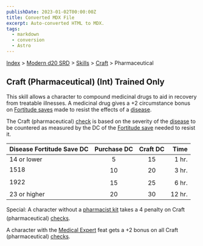 ```yaml
---
publishDate: 2023-01-02T00:00:00Z
title: Converted MDX File
excerpt: Auto-converted HTML to MDX.
tags:
  - markdown
  - conversion
  - Astro
---
```






[Index](-index) > [Modern d20 SRD](modern-d20-srd-index) > [Skills](modern-d20-srd-skills-index) > [Craft](modern-d20-srd-skills-craft) > Pharmaceutical





## Craft (Pharmaceutical) (Int) Trained Only


This skill allows a character to compound medicinal drugs to aid in recovery from treatable illnesses. A medicinal drug gives a +2 circumstance bonus on [Fortitude
  saves](modern-d20-srd-basics-saving-throws) made to resist the effects of a [disease](modern-d20-srd-environment-hazards-disease).



The Craft (pharmaceutical) [check](modern-d20-srd-skills-skill-basics-php#skill-check-index) is based on the severity of the [disease](modern-d20-srd-environment-hazards-disease) to be countered as measured by the DC of the [Fortitude
save](modern-d20-srd-basics-saving-throws) needed to resist it.


| Disease Fortitude Save DC | Purchase DC | Craft DC | Time |
| :--------------------------- | :-------------: | :----------: | ------: |
| 14 or lower | 5 | 15 | 1 hr. |
| 1518 | 10 | 20 | 3 hr. |
| 1922 | 15 | 25 | 6 hr. |
| 23 or higher | 20 | 30 | 12 hr. |



Special: A character without a [pharmacist
  kit](modern-d20-srd-equipment-professional-equipment) takes a 4 penalty on Craft (pharmaceutical) [checks](modern-d20-srd-skills-skill-basics-php#skill-check-index).



A character with the [Medical
Expert](modern-d20-srd-feats-medical-expert) feat gets a +2 bonus on all Craft (pharmaceutical) [checks](modern-d20-srd-skills-skill-basics-php#skill-check-index).



